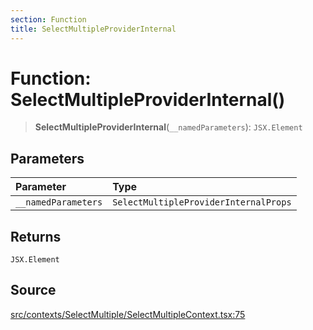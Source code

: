 ```yaml
---
section: Function
title: SelectMultipleProviderInternal
---
```


# Function: SelectMultipleProviderInternal()

> **SelectMultipleProviderInternal**(`__namedParameters`): `JSX.Element`

## Parameters

| Parameter | Type |
| :------ | :------ |
| `__namedParameters` | `SelectMultipleProviderInternalProps` |

## Returns

`JSX.Element`

## Source

[src/contexts/SelectMultiple/SelectMultipleContext.tsx:75](https://github.com/gpbl/react-day-picker/blob/a8bfa5451/src/contexts/SelectMultiple/SelectMultipleContext.tsx#L75)
